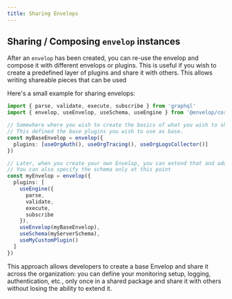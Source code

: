 ```yaml
---
title: Sharing Envelops
---
```


## Sharing / Composing `envelop` instances

After an `envelop` has been created, you can re-use the envelop and compose it with different envelops or plugins. This is useful if you wish to create a predefined layer of plugins and share it with others.
This allows writing shareable pieces that can be used

Here's a small example for sharing envelops:

```ts
import { parse, validate, execute, subscribe } from 'graphql'
import { envelop, useEnvelop, useSchema, useEngine } from '@envelop/core'

// Somewhere where you wish to create the basics of what you wish to share
// This defined the base plugins you wish to use as base.
const myBaseEnvelop = envelop({
  plugins: [useOrgAuth(), useOrgTracing(), useOrgLogsCollector()]
})

// Later, when you create your own Envelop, you can extend that and add custom plugins.
// You can also specify the schema only at this point
const myEnvelop = envelop({
  plugins: [
    useEngine({
      parse,
      validate,
      execute,
      subscribe
    }),
    useEnvelop(myBaseEnvelop),
    useSchema(myServerSchema),
    useMyCustomPlugin()
  ]
})
```

This approach allows developers to create a base Envelop and share it across the organization: you can define your monitoring setup, logging, authentication, etc., only once in a shared package and share it with others without losing the ability to extend it.
